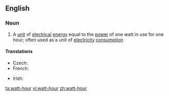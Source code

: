 ==English==

===Noun===
{{wikipedia}}
{{en-noun|head=[[watt]]-[[hour]]}}

# A [[unit]] of [[electrical]] [[energy]] equal to the [[power]] of one watt in use for one hour; often used as a unit of [[electricity]] [[consumption]]

====Translations====
{{trans-top|unit of electrical energy equal to the power of one watt in use for one hour}}
* Czech: {{t+|cs|watthodina|f}}
* French: {{t+|fr|wattheure|m}}
{{trans-mid}}
* Irish: {{t|ga|vatuair|f}}
{{trans-bottom}}

[[ta:watt-hour]]
[[vi:watt-hour]]
[[zh:watt-hour]]